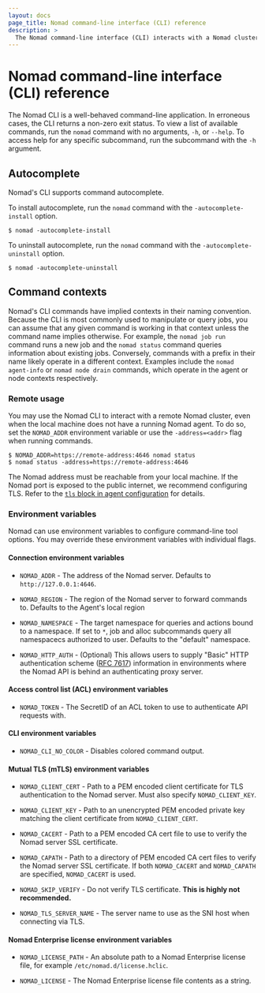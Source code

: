 ```yaml
---
layout: docs
page_title: Nomad command-line interface (CLI) reference
description: >
  The Nomad command-line interface (CLI) interacts with a Nomad cluster. This page contains reference information on how to install CLI autocomplete, configure remote usage, and specify CLI options. Review connection, access control list (ACL), mutual TLS (mTLS), and license environment variables.
---
```


# Nomad command-line interface (CLI) reference

The Nomad CLI is a well-behaved command-line application. In erroneous cases,
the CLI returns a non-zero exit status. To view a list of available commands,
run the `nomad` command with no arguments, `-h`, or `--help`. To access help for
any specific subcommand, run the subcommand with the `-h` argument.

## Autocomplete

Nomad's CLI supports command autocomplete.

To install autocomplete, run the `nomad` command with the
`-autocomplete-install` option.

```shell-session
$ nomad -autocomplete-install
```

To uninstall autocomplete, run the `nomad` command with the
`-autocomplete-uninstall` option.

```shell-session
$ nomad -autocomplete-uninstall
```

## Command contexts

Nomad's CLI commands have implied contexts in their naming convention. Because
the CLI is most commonly used to manipulate or query jobs, you can assume that
any given command is working in that context unless the command name implies
otherwise. For example, the `nomad job run` command runs a new job and the `nomad status` command queries information about existing jobs. Conversely,
commands with a prefix in their name likely operate in a different context.
Examples include the `nomad agent-info` or `nomad node drain` commands,
which operate in the agent or node contexts respectively.

### Remote usage

You may use the Nomad CLI to interact with a remote Nomad cluster, even when the
local machine does not have a running Nomad agent. To do so, set the
`NOMAD_ADDR` environment variable or use the `-address=<addr>` flag when running
commands.

```shell-session
$ NOMAD_ADDR=https://remote-address:4646 nomad status
$ nomad status -address=https://remote-address:4646
```

The Nomad address must be reachable from your local machine. If the Nomad
port is exposed to the public internet, we recommend configuring TLS. Refer to
the [`tls` block in agent configuration] for details.

### Environment variables

Nomad can use environment variables to configure command-line tool options. You
may override these environment variables with individual flags.

#### Connection environment variables

- `NOMAD_ADDR` - The address of the Nomad server. Defaults to
  `http://127.0.0.1:4646`.

- `NOMAD_REGION` - The region of the Nomad server to forward commands to.
  Defaults to the Agent's local region

- `NOMAD_NAMESPACE` - The target namespace for queries and actions bound to a
  namespace. If set to `*`, job and alloc subcommands query all namespacecs
  authorized to user. Defaults to the "default" namespace.

- `NOMAD_HTTP_AUTH` - (Optional) This allows users to supply "Basic" HTTP
  authentication scheme ([RFC 7617](https://tools.ietf.org/html/rfc7617))
  information in environments where the Nomad API is behind an authenticating
  proxy server.

#### Access control list (ACL) environment variables

- `NOMAD_TOKEN` - The SecretID of an ACL token to use to authenticate API
  requests with.

#### CLI environment variables

- `NOMAD_CLI_NO_COLOR` - Disables colored command output.

#### Mutual TLS (mTLS) environment variables

- `NOMAD_CLIENT_CERT` - Path to a PEM encoded client certificate for TLS
  authentication to the Nomad server. Must also specify `NOMAD_CLIENT_KEY`.

- `NOMAD_CLIENT_KEY` - Path to an unencrypted PEM encoded private key matching
  the client certificate from `NOMAD_CLIENT_CERT`.

- `NOMAD_CACERT` - Path to a PEM encoded CA cert file to use to verify the
  Nomad server SSL certificate.

- `NOMAD_CAPATH` - Path to a directory of PEM encoded CA cert files to verify
  the Nomad server SSL certificate. If both `NOMAD_CACERT` and `NOMAD_CAPATH`
  are specified, `NOMAD_CACERT` is used.

- `NOMAD_SKIP_VERIFY` - Do not verify TLS certificate. **This is highly not
  recommended.**

- `NOMAD_TLS_SERVER_NAME` - The server name to use as the SNI host when
  connecting via TLS.

#### Nomad Enterprise license environment variables

- `NOMAD_LICENSE_PATH` - An absolute path to a Nomad Enterprise license file,
  for example `/etc/nomad.d/license.hclic`.

- `NOMAD_LICENSE` - The Nomad Enterprise license file contents as a string.


[`tls` block in agent configuration]: /nomad/docs/configuration/tls
